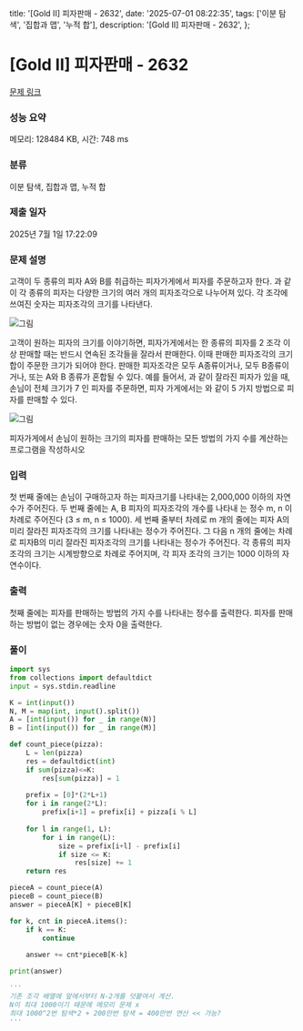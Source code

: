   title: '[Gold II] 피자판매 - 2632',
  date: '2025-07-01 08:22:35',
  tags: ['이분 탐색', '집합과 맵', '누적 합'],
  description: '[Gold II] 피자판매 - 2632',
};

# [Gold II] 피자판매 - 2632 

[문제 링크](https://www.acmicpc.net/problem/2632) 

### 성능 요약

메모리: 128484 KB, 시간: 748 ms

### 분류

이분 탐색, 집합과 맵, 누적 합

### 제출 일자

2025년 7월 1일 17:22:09

### 문제 설명

고객이 두 종류의 피자 A와 B를 취급하는 피자가게에서 피자를 주문하고자 한다. 과 같이 각 종류의 피자는 다양한 크기의 여러 개의 피자조각으로 나누어져 있다. 각 조각에 쓰여진 숫자는 피자조각의 크기를 나타낸다.

![그림](https://upload.acmicpc.net/716aac2f-1375-4484-bf48-023e0fd3d665/-/preview/)

고객이 원하는 피자의 크기를 이야기하면, 피자가게에서는 한 종류의 피자를 2 조각 이상 판매할 때는 반드시 연속된 조각들을 잘라서 판매한다. 이때 판매한 피자조각의 크기 합이 주문한 크기가 되어야 한다. 판매한 피자조각은 모두 A종류이거나, 모두 B종류이거나, 또는 A와 B 종류가 혼합될 수 있다. 예를 들어서,  과 같이 잘라진 피자가 있을 때, 손님이 전체 크기가 7 인 피자를 주문하면, 피자 가게에서는 와 같이 5 가지 방법으로 피자를 판매할 수 있다.

![그림](https://upload.acmicpc.net/11e274ec-7970-42ad-9ffa-6d926b261f19/-/preview/)

피자가게에서 손님이 원하는 크기의 피자를 판매하는 모든 방법의 가지 수를 계산하는 프로그램을 작성하시오

### 입력 

 첫 번째 줄에는 손님이 구매하고자 하는 피자크기를 나타내는 2,000,000 이하의 자연수가 주어진다. 두 번째 줄에는 A, B 피자의 피자조각의 개수를 나타내 는 정수 m, n 이 차례로 주어진다 (3 ≤ m, n ≤ 1000). 세 번째 줄부터 차례로 m 개의 줄에는 피자 A의 미리 잘라진 피자조각의 크기를 나타내는 정수가 주어진다. 그 다음 n 개의 줄에는 차례로 피자B의 미리 잘라진 피자조각의 크기를 나타내는 정수가 주어진다. 각 종류의 피자조각의 크기는 시계방향으로 차례로 주어지며, 각 피자 조각의 크기는 1000 이하의 자연수이다.

### 출력 

 첫째 줄에는 피자를 판매하는 방법의 가지 수를 나타내는 정수를 출력한다. 피자를 판매하는 방법이 없는 경우에는 숫자 0을 출력한다.

### 풀이
```python
import sys
from collections import defaultdict
input = sys.stdin.readline

K = int(input())
N, M = map(int, input().split())
A = [int(input()) for _ in range(N)]
B = [int(input()) for _ in range(M)]

def count_piece(pizza):
    L = len(pizza)
    res = defaultdict(int)
    if sum(pizza)<=K:
        res[sum(pizza)] = 1
    
    prefix = [0]*(2*L+1)
    for i in range(2*L):
        prefix[i+1] = prefix[i] + pizza[i % L]
    
    for l in range(1, L):
        for i in range(L):
            size = prefix[i+l] - prefix[i]
            if size <= K:
                res[size] += 1
    return res

pieceA = count_piece(A)
pieceB = count_piece(B)
answer = pieceA[K] + pieceB[K]

for k, cnt in pieceA.items():
    if k == K:
        continue
    
    answer += cnt*pieceB[K-k]

print(answer)

'''
기존 조각 배열에 앞에서부터 N-2개를 덧붙여서 계산.
N이 최대 1000이기 때문에 메모리 문제 x
최대 1000^2번 탐색*2 + 200만번 탐색 = 400만번 연산 << 가능?
'''
```